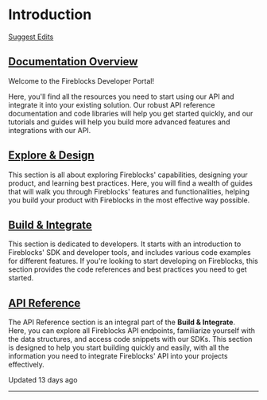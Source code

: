   # Introduction

[Suggest Edits](/edit/introduction)

## [Documentation Overview](#documentation-overview)

Welcome to the Fireblocks Developer Portal!

Here, you'll find all the resources you need to start using our API and integrate it into your existing solution. Our robust API reference documentation and code libraries will help you get started quickly, and our tutorials and guides will help you build more advanced features and integrations with our API.

  
## [Explore & Design](#explore--design)

This section is all about exploring Fireblocks' capabilities, designing your product, and learning best practices. Here, you will find a wealth of guides that will walk you through Fireblocks' features and functionalities, helping you build your product with Fireblocks in the most effective way possible.

## [Build & Integrate](#build--integrate)

This section is dedicated to developers. It starts with an introduction to Fireblocks' SDK and developer tools, and includes various code examples for different features. If you're looking to start developing on Fireblocks, this section provides the code references and best practices you need to get started.

## [API Reference](#api-reference)

The API Reference section is an integral part of the **Build & Integrate**.  
Here, you can explore all Fireblocks API endpoints, familiarize yourself with the data structures, and access code snippets with our SDKs. This section is designed to help you start building quickly and easily, with all the information you need to integrate Fireblocks' API into your projects effectively.

Updated 13 days ago

* * *
